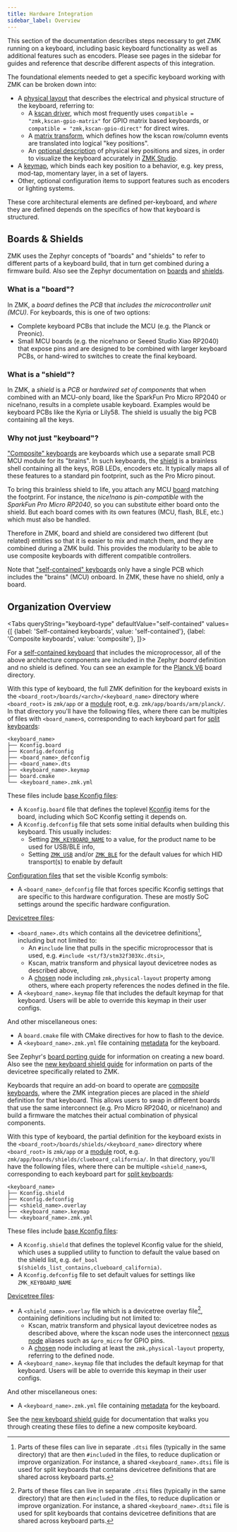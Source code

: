```yaml
---
title: Hardware Integration
sidebar_label: Overview
---
```



This section of the documentation describes steps necessary to get ZMK running on a keyboard, including basic keyboard functionality as well as additional features such as encoders.
Please see pages in the sidebar for guides and reference that describe different aspects of this integration.

The foundational elements needed to get a specific keyboard working with ZMK can be broken down into:

- A [physical layout](physical-layouts.md) that describes the electrical and physical structure of the keyboard, referring to:
  - A [kscan driver](../../config/kscan.md), which most frequently uses `compatible = "zmk,kscan-gpio-matrix"` for GPIO matrix based keyboards, or `compatible = "zmk,kscan-gpio-direct"` for direct wires.
  - A [matrix transform](../../config/layout.md), which defines how the kscan row/column events are translated into logical "key positions".
  - An [optional description](physical-layouts.md#optional-keys-property) of physical key positions and sizes, in order to visualize the keyboard accurately in [ZMK Studio](../../features/studio.md).
- A [keymap](../../keymaps/index.mdx), which binds each key position to a behavior, e.g. key press, mod-tap, momentary layer, in a set of layers.
- Other, optional configuration items to support features such as encoders or lighting systems.

These core architectural elements are defined per-keyboard, and _where_ they are defined depends on the specifics of how that keyboard is structured.

## Boards & Shields

ZMK uses the Zephyr concepts of "boards" and "shields" to refer to different parts of a keyboard build, that in turn get combined during a firmware build.
Also see the Zephyr documentation on [boards](https://docs.zephyrproject.org/3.5.0/glossary.html#term-board) and [shields](https://docs.zephyrproject.org/3.5.0/hardware/porting/shields.html).

### What is a "board"?

In ZMK, a _board_ defines the _PCB_ that _includes the microcontroller unit (MCU)_.
For keyboards, this is one of two options:

- Complete keyboard PCBs that include the MCU (e.g. the Planck or Preonic).
- Small MCU boards (e.g. the nice!nano or Seeed Studio Xiao RP2040) that expose pins and are designed to be combined with larger keyboard PCBs, or hand-wired to switches to create the final keyboard.

### What is a "shield"?

In ZMK, a _shield_ is a _PCB_ or _hardwired set of components_ that when combined with an MCU-only board, like the SparkFun Pro Micro RP2040 or nice!nano, results in a complete usable keyboard.
Examples would be keyboard PCBs like the Kyria or Lily58.
The shield is usually the big PCB containing all the keys.

### Why not just "keyboard"?

["Composite" keyboards](../../hardware.mdx#composite) are keyboards which use a separate small PCB MCU module for its "brains".
In such keyboards, the [shield](#what-is-a-shield) is a brainless shell containing all the keys, RGB LEDs, encoders etc.
It typically maps all of these features to a standard pin footprint, such as the Pro Micro pinout.

To bring this brainless shield to life, you attach any MCU [board](#what-is-a-board) matching the footprint.
For instance, the _nice!nano_ is _pin-compatible_ with the _SparkFun Pro Micro RP2040_, so you can substitute either board onto the shield.
But each board comes with its own features (MCU, flash, BLE, etc.) which must also be handled.

Therefore in ZMK, board and shield are considered two different (but related) entities so that it is easier to mix and match them, and they are combined during a ZMK build.
This provides the modularity to be able to use composite keyboards with different compatible controllers.

Note that ["self-contained" keyboards](../../hardware.mdx#onboard) only have a single PCB which includes the "brains" (MCU) onboard.
In ZMK, these have no shield, only a board.

## Organization Overview

<Tabs
queryString="keyboard-type"
defaultValue="self-contained"
values={[
{label: 'Self-contained keyboards', value: 'self-contained'},
{label: 'Composite keyboards', value: 'composite'},
]}>

<TabItem value="self-contained">

For a [self-contained keyboard](../../hardware.mdx#onboard) that includes the microprocessor, all of the above architecture components are included in the Zephyr _board_ definition and no shield is defined.
You can see an example for the [Planck V6](https://github.com/zmkfirmware/zmk/tree/main/app/boards/arm/planck) board directory.

With this type of keyboard, the full ZMK definition for the keyboard exists in the `<board_root>/boards/<arch>/<keyboard_name>` directory where `<board_root>` is `zmk/app` or a [module](../../features/modules.mdx) root, e.g. `zmk/app/boards/arm/planck/`.
In that directory you'll have the following files, where there can be multiples of files with `<board_name>`s, corresponding to each keyboard part for [split keyboards](../../features/split-keyboards.md):

```
<keyboard_name>
├── Kconfig.board
├── Kconfig.defconfig
├── <board_name>_defconfig
├── <board_name>.dts
├── <keyboard_name>.keymap
├── board.cmake
└── <keyboard_name>.zmk.yml
```

These files include [base Kconfig files](https://docs.zephyrproject.org/3.5.0/build/kconfig/index.html):

- A `Kconfig.board` file that defines the toplevel [Kconfig](https://docs.zephyrproject.org/3.5.0/build/kconfig/index.html) items for the board, including which SoC Kconfig setting it depends on.
- A `Kconfig.defconfig` file that sets some initial defaults when building this keyboard. This usually includes:
  - Setting [`ZMK_KEYBOARD_NAME`](../../config/system.md#general) to a value, for the product name to be used for USB/BLE info,
  - Setting [`ZMK_USB`](../../config/system.md#usb) and/or [`ZMK_BLE`](../../config/system.md#bluetooth) for the default values for which HID transport(s) to enable by default

[Configuration files](../../config/index.md#kconfig-files) that set the visible Kconfig symbols:

- A `<board_name>_defconfig` file that forces specific Kconfig settings that are specific to this hardware configuration.
  These are mostly SoC settings around the specific hardware configuration.

[Devicetree files](../../config/index.md#devicetree-files):

- `<board_name>.dts` which contains all the devicetree definitions[^1], including but not limited to:
  - An `#include` line that pulls in the specific microprocessor that is used, e.g. `#include <st/f3/stm32f303Xc.dtsi>`,
  - Kscan, matrix transform and physical layout devicetree nodes as described above,
  - A [chosen](https://docs.zephyrproject.org/3.5.0/build/dts/intro-syntax-structure.html#aliases-and-chosen-nodes) node including `zmk,physical-layout` property among others, where each property references the nodes defined in the file.
- A `<keyboard_name>.keymap` file that includes the default keymap for that keyboard. Users will be able to override this keymap in their user configs.

And other miscellaneous ones:

- A `board.cmake` file with CMake directives for how to flash to the device.
- A `<keyboard_name>.zmk.yml` file containing [metadata](hardware-metadata-files.md) for the keyboard.

See Zephyr's [board porting guide](https://docs.zephyrproject.org/3.5.0/hardware/porting/board_porting.html) for information on creating a new board.
Also see the [new keyboard shield guide](new-shield.mdx#shield-overlays) for information on parts of the devicetree specifically related to ZMK.

[^1]:
    Parts of these files can live in separate `.dtsi` files (typically in the same directory) that are then `#include`d in the files, to reduce duplication or improve organization.
    For instance, a shared `<keyboard_name>.dtsi` file is used for split keyboards that contains devicetree definitions that are shared across keyboard parts.

</TabItem>
<TabItem value="composite">

Keyboards that require an add-on board to operate are [composite keyboards](../../hardware.mdx#composite), where the ZMK integration pieces are placed in the _shield_ definition for that keyboard.
This allows users to swap in different boards that use the same interconnect (e.g. Pro Micro RP2040, or nice!nano) and build a firmware the matches their actual combination of physical components.

With this type of keyboard, the partial definition for the keyboard exists in the `<board_root>/boards/shields/<keyboard_name>` directory where `<board_root>` is `zmk/app` or a [module](../../features/modules.mdx) root, e.g. `zmk/app/boards/shields/clueboard_california/`.
In that directory, you'll have the following files, where there can be multiple `<shield_name>`s, corresponding to each keyboard part for [split keyboards](../../features/split-keyboards.md):

```
<keyboard_name>
├── Kconfig.shield
├── Kconfig.defconfig
├── <shield_name>.overlay
├── <keyboard_name>.keymap
└── <keyboard_name>.zmk.yml
```

These files include [base Kconfig files](new-shield.mdx#base-kconfig-files):

- A `Kconfig.shield` that defines the toplevel Kconfig value for the shield, which uses a supplied utility to function to default the value based on the shield list, e.g. `def_bool $(shields_list_contains,clueboard_california)`.
- A `Kconfig.defconfig` file to set default values for settings like `ZMK_KEYBOARD_NAME`

[Devicetree files](../../config/index.md#devicetree-files):

- A `<shield_name>.overlay` file which is a devicetree overlay file[^1], containing definitions including but not limited to:
  - Kscan, matrix transform and physical layout devicetree nodes as described above, where the kscan node uses the interconnect [nexus node](https://docs.zephyrproject.org/3.5.0/hardware/porting/shields.html#gpio-nexus-nodes) aliases such as `&pro_micro` for GPIO pins.
  - A [chosen](https://docs.zephyrproject.org/3.5.0/build/dts/intro-syntax-structure.html#aliases-and-chosen-nodes) node including at least the `zmk,physical-layout` property, referring to the defined node.
- A `<keyboard_name>.keymap` file that includes the default keymap for that keyboard. Users will be able to override this keymap in their user configs.

And other miscellaneous ones:

- A `<keyboard_name>.zmk.yml` file containing [metadata](hardware-metadata-files.md) for the keyboard.

See the [new keyboard shield guide](new-shield.mdx) for documentation that walks you through creating these files to define a new composite keyboard.

</TabItem>
</Tabs>
